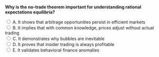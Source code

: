 ::: {.question-block}

<form onsubmit="event.preventDefault(); checkAnswer('module5_mcq_q83')" data-correct-answer="B">
<strong style="display: block;">Why is the no-trade theorem important for understanding rational expectations equilibria?</strong>

<label><input type="radio" name="module5_mcq_q83" value="A"> A. It shows that arbitrage opportunities persist in efficient markets</label><br>
<label><input type="radio" name="module5_mcq_q83" value="B"> B. It implies that with common knowledge, prices adjust without actual trading</label><br>
<label><input type="radio" name="module5_mcq_q83" value="C"> C. It demonstrates why bubbles are inevitable</label><br>
<label><input type="radio" name="module5_mcq_q83" value="D"> D. It proves that insider trading is always profitable</label><br>
<label><input type="radio" name="module5_mcq_q83" value="E"> E. It validates behavioral finance anomalies</label><br>
</form>

<div id="feedback-module5_mcq_q83" class="feedback" data-status="" style="display:none;">
✅ Correct: B. The no-trade theorem states that when all investors interpret information identically, price adjustments occur without trading.
</div>

:::
